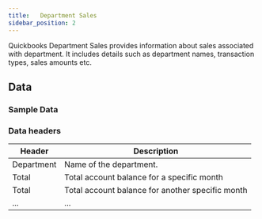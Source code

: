 ```yaml
---
title:   Department Sales
sidebar_position: 2
---
```



Quickbooks Department Sales provides information about sales associated with department. It includes details such as department names, transaction types, sales amounts etc.

<AddJob
  template="gsheet_zoho_books_db_get_customer_balances"
/>


## Data

### Sample Data

<Gsheet
  src="https://docs.google.com/spreadsheets/d/1KWa16ZCTRUdIF7LXFQzgCaBXEze4fpGWaV77tc8Q_Y8/edit#gid=1160148059"
/>


### Data headers

| Header             | Description                             |
|----------|---------------------------------------------------|
| Department | Name of the department.                             |
| Total |  Total account balance for a specific month |
| Total |  Total account balance for another specific month |
| ... |  ...  |



<!---
## Others

### Similar jobs

Similar sort of data can be achieved by using get accounting transaction job and filtering it by invoice type. 

### Reports that use this job

Here are some of the report templates that use this job: 
-->
